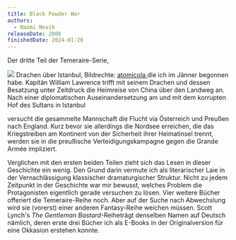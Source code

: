 ```yaml
---
title: Black Powder War
authors:
  - Naomi Novik
releaseDate: 2006
finishedDate: 2024-01-26
---
```



<BookHeading frontmatter={frontmatter} />

Der dritte Teil der Temeraire-Serie,

<Marginnote>
  <img src="/img/black-powder-war-fanart.png" />
  Drachen über Istanbul, Bildrechte:
  <a
    rel="nofollow noopener"
    href="https://www.deviantart.com/atomicola/gallery"
  >
    atomicola
  </a>
</Marginnote>
die ich im Jänner begonnen habe. Kapitän William Lawrence trifft mit seinem
Drachen und dessen Besatzung unter Zeitdruck die Heimreise von China über den
Landweg an. Nach einer diplomatischen Auseinandersetzung am und mit dem
korrupten Hof des Sultans in Istanbul

versucht die gesammelte Mannschaft die Flucht via Österreich und Preußen nach
England. Kurz bevor sie allerdings die Nordsee erreichen, die das Kriegstreiben
am Kontinent von der Sicherheit ihrer Heimatinsel trennt, werden sie in die
preußische Verteidigungskampagne gegen die Grande Armée impliziert.

Verglichen mit den ersten beiden Teilen zieht sich das Lesen in dieser
Geschichte ein wenig. Den Grund darin vermute ich als literarischer Laie in der
Vernachlässigung klassischer dramaturgischer Struktur. Nicht zu jedem Zeitpunkt
in der Geschichte war mir bewusst, welches Problem die Protagonisten eigentlich
gerade versuchen zu lösen. Vier weitere Bücher offeriert die Temeraire-Reihe
noch. Aber auf der Suche nach Abwechslung wird sie (vorerst) einer anderen
Fantasy-Reihe weichen müssen. Scott Lynch's _The Gentleman
Bastard_-Reihe<Sidenote>trägt denselben Namen auf Deutsch</Sidenote> nämlich,
deren erste drei Bücher ich als E-Books in der Originalversion für eine Okkasion
erstehen konnte.
